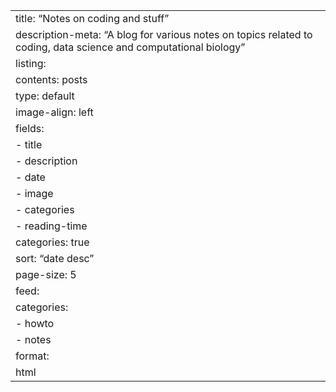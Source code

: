 ---
title: "Notes on coding and stuff"
description-meta: "A blog for various notes on topics related to coding, data science and computational biology"
listing:
  contents: posts
  type: default
  image-align: left
  fields: 
    - title
    - description
    - date
    - image
    - categories
    - reading-time
  categories: true
  sort: "date desc"
  page-size: 5
  feed:
    categories: 
      - howto
      - notes
format:
  html
---
